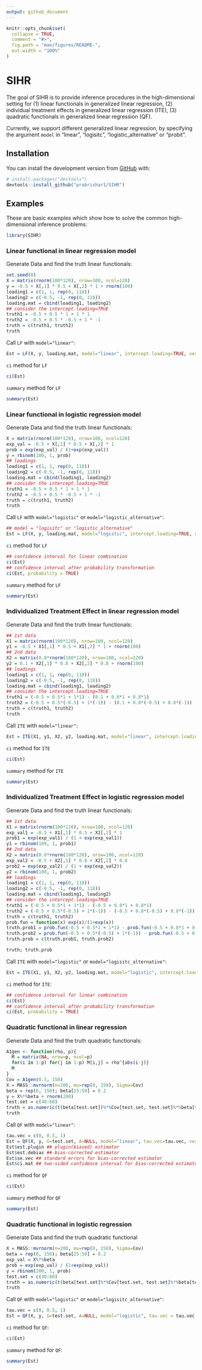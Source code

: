 ```yaml
---
output: github_document
---
```


<!-- README.md is generated from README.Rmd. Please edit that file -->

```r
knitr::opts_chunk$set(
  collapse = TRUE,
  comment = "#>",
  fig.path = "man/figures/README-",
  out.width = "100%"
)
```

# SIHR

<!-- badges: start -->
<!-- badges: end -->

The goal of SIHR is to provide inference procedures in the high-dimensional setting for (1) linear functionals in generalized linear regression, (2) individual treatment effects in generalized linear regression (ITE), (3) quadratic functionals in generalized linear regression (QF).

Currently, we support different generalized linear regression, by specifying the argument `model` in "linear", "logisitc", "logistic_alternative" or "probit".

## Installation

You can install the development version from [GitHub](https://github.com/) with:

``` r
# install.packages("devtools")
devtools::install_github("prabrishar1/SIHR")
```
## Examples

These are basic examples which show how to solve the common high-dimensional inference problems:

```r
library(SIHR)
```

### Linear functional in linear regression model
Generate Data and find the truth linear functionals:
```r
set.seed(0)
X = matrix(rnorm(100*120), nrow=100, ncol=120)
y = -0.5 + X[,1] * 0.5 + X[,2] * 1 + rnorm(100)
loading1 = c(1, 1, rep(0, 118))
loading2 = c(-0.5, -1, rep(0, 118))
loading.mat = cbind(loading1, loading2)
## consider the intercept.loading=TRUE
truth1 = -0.5 + 0.5 * 1 + 1 * 1
truth2 = -0.5 + 0.5 * -0.5 + 1 * -1
truth = c(truth1, truth2)
truth
```

Call `LF` with `model="linear"`: 
```r
Est = LF(X, y, loading.mat, model="linear", intercept.loading=TRUE, verbose=TRUE)
```

`ci` method for `LF`
```r
ci(Est)
```

`summary` method for `LF`
```r
summary(Est)
```

### Linear functional in logistic regression model
Generate Data and find the truth linear functionals:
```r
X = matrix(rnorm(100*120), nrow=100, ncol=120)
exp_val = -0.5 + X[,1] * 0.5 + X[,2] * 1
prob = exp(exp_val) / (1+exp(exp_val))
y = rbinom(100, 1, prob)
## loadings
loading1 = c(1, 1, rep(0, 118))
loading2 = c(-0.5, -1, rep(0, 118))
loading.mat = cbind(loading1, loading2)
## consider the intercept.loading=TRUE
truth1 = -0.5 + 0.5 * 1 + 1 * 1
truth2 = -0.5 + 0.5 * -0.5 + 1 * -1
truth = c(truth1, truth2)
truth
```

Call `LF` with `model="logistic"` or `model="logistic_alternative"`: 
```r
## model = "logisitc" or "logistic_alternative"
Est = LF(X, y, loading.mat, model="logistic", intercept.loading=TRUE, verbose=TRUE)
```

`ci` method for `LF`
```r
## confidence interval for linear combination
ci(Est)
## confidence interval after probability transformation
ci(Est, probability = TRUE)
```

`summary` method for `LF`
```r
summary(Est)
```

### Individualized Treatment Effect in linear regression model
Generate Data and find the truth linear functionals:
```r
## 1st data
X1 = matrix(rnorm(100*120), nrow=100, ncol=120)
y1 = -0.5 + X1[,1] * 0.5 + X1[,2] * 1 + rnorm(100)
## 2nd data
X2 = matrix(0.8*rnorm(100*120), nrow=100, ncol=120)
y2 = 0.1 + X2[,1] * 0.8 + X2[,2] * 0.8 + rnorm(100)
## loadings
loading1 = c(1, 1, rep(0, 118))
loading2 = c(-0.5, -1, rep(0, 118))
loading.mat = cbind(loading1, loading2)
## consider the intercept.loading=TRUE
truth1 = (-0.5 + 0.5*1 + 1*1) - (0.1 + 0.8*1 + 0.8*1)
truth2 = (-0.5 + 0.5*(-0.5) + 1*(-1)) - (0.1 + 0.8*(-0.5) + 0.8*(-1))
truth = c(truth1, truth2)
truth
```

Call `ITE` with `model="linear"`:
```r
Est = ITE(X1, y1, X2, y2, loading.mat, model="linear", intercept.loading=TRUE, verbose=TRUE)
```

`ci` method for `ITE`
```r
ci(Est)
```

`summary` method for `ITE`
```r
summary(Est)
```

### Individualized Treatment Effect in logistic regression model
Generate Data and find the truth linear functionals:
```r
## 1st data
X1 = matrix(rnorm(100*120), nrow=100, ncol=120)
exp_val1 = -0.5 + X1[,1] * 0.5 + X1[,2] * 1
prob1 = exp(exp_val1) / (1 + exp(exp_val1))
y1 = rbinom(100, 1, prob1)
## 2nd data
X2 = matrix(0.8*rnorm(100*120), nrow=100, ncol=120)
exp_val2 = -0.5 + X2[,1] * 0.8 + X2[,2] * 0.8
prob2 = exp(exp_val2) / (1 + exp(exp_val2))
y2 = rbinom(100, 1, prob2)
## loadings
loading1 = c(1, 1, rep(0, 118))
loading2 = c(-0.5, -1, rep(0, 118))
loading.mat = cbind(loading1, loading2)
## consider the intercept.loading=TRUE
truth1 = (-0.5 + 0.5*1 + 1*1) - (-0.5 + 0.8*1 + 0.8*1)
truth2 = (-0.5 + 0.5*(-0.5) + 1*(-1)) - (-0.5 + 0.8*(-0.5) + 0.8*(-1))
truth = c(truth1, truth2)
prob.fun = function(x) exp(x)/(1+exp(x))
truth.prob1 = prob.fun(-0.5 + 0.5*1 + 1*1) - prob.fun(-0.5 + 0.8*1 + 0.8*1)
truth.prob2 = prob.fun(-0.5 + 0.5*(-0.5) + 1*(-1)) - prob.fun(-0.5 + 0.8*(-0.5) + 0.8*(-1))
truth.prob = c(truth.prob1, truth.prob2)

truth; truth.prob
```

Call `ITE` with `model="logistic"` or `model="logisitc_alternative"`:
```r
Est = ITE(X1, y1, X2, y2, loading.mat, model="logistic", intercept.loading=TRUE, verbose = TRUE)
```

`ci` method for `ITE`:
```r
## confidence interval for linear combination
ci(Est)
## confidence interval after probability transformation
ci(Est, probability = TRUE)
```


### Quadratic functional in linear regression
Generate Data and find the truth quadratic functionals:
```r
A1gen <- function(rho, p){
  M = matrix(NA, nrow=p, ncol=p)
  for(i in 1:p) for(j in 1:p) M[i,j] = rho^{abs(i-j)}
  M
}
Cov = A1gen(0.5, 150)
X = MASS::mvrnorm(n=200, mu=rep(0, 150), Sigma=Cov)
beta = rep(0, 150); beta[25:50] = 0.2
y = X%*%beta + rnorm(200)
test.set = c(40:60)
truth = as.numeric(t(beta[test.set])%*%Cov[test.set, test.set]%*%beta[test.set])
truth
```

Call `QF` with `model="linear"`:
```r
tau.vec = c(0, 0.5, 1)
Est = QF(X, y, G=test.set, A=NULL, model="linear", tau.vec=tau.vec, verbose=TRUE)
Est$est.plugin ## plugin(biased) estimator
Est$est.debias ## bias-corrected estimator
Est$se.vec ## standard errors for bias-corrected estimator
Est$ci.mat ## two-sided confidence interval for bias-corrected estimators
```

`ci` method for `QF`
```r
ci(Est)
```

`summary` method for `QF`
```r
summary(Est)
```

### Quadratic functional in logistic regression
Generate Data and find the truth quadratic functional
```r
X = MASS::mvrnorm(n=200, mu=rep(0, 150), Sigma=Cov)
beta = rep(0, 150); beta[25:50] = 0.2
exp_val = X%*%beta
prob = exp(exp_val) / (1+exp(exp_val))
y = rbinom(200, 1, prob)
test.set = c(40:60)
truth = as.numeric(t(beta[test.set]%*%Cov[test.set, test.set]%*%beta[test.set]))
truth
```

Call `QF` with `model="logistic"` or `model="logisitc_alternative"`:
```r
tau.vec = c(0, 0.5, 1)
Est = QF(X, y, G=test.set, A=NULL, model="logistic", tau.vec = tau.vec, verbose=TRUE)
```

`ci` method for `QF`:
```r
ci(Est)
```

`summary` method for `QF`:
```r
summary(Est)
```

